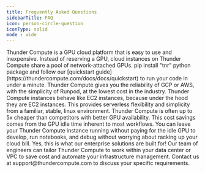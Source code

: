 ```yaml
---
title: Frequently Asked Questions
sidebarTitle: FAQ
icon: person-circle-question
iconType: solid
mode : wide
---
```

<AccordionGroup>
  <Accordion title="What is Thunder Compute?">
  Thunder Compute is a GPU cloud platform that is easy to use and inexpensive. Instead of reserving a GPU, cloud instances on Thunder Compute share a pool of network-attached GPUs.
  </Accordion>
  <Accordion title="How do I use Thunder Compute?">
    pip install "tnr" python package and follow our [quickstart guide](https://thundercompute.com/docs/docs/quickstart) to run your code in under a minute.
  </Accordion>
  <Accordion title="Why should I use Thunder Compute?">
  Thunder Compute gives you the reliability of GCP or AWS, with the simplicity of Runpod, at the lowest cost in the industry.
  </Accordion>
  <Accordion title="How does developing with Thunder Compute compare to serverless GPU platforms?">
  Thunder Compute instances behave like EC2 instances, because under the hood they are EC2 instances. This provides serverless flexibility and simplicity from a familiar, stable, linux environment.
  </Accordion>
  <Accordion title="How much does Thunder Compute cost to use? Can I even get GPUs?">
  Thunder Compute is often up to 5x cheaper than competitors with better GPU availability. This cost savings comes from the GPU idle time inherent to most workflows. You can leave your Thunder Compute instance running without paying for the idle GPU to develop, run notebooks, and debug without worrying about racking up your cloud bill.
  </Accordion>
  <Accordion title="I already have most of my infra on prem or in another cloud, can I use Thunder Compute?">
  Yes, this is what our enterprise solutions are built for! Our team of engineers can tailor Thunder Compute to work within your data center or VPC to save cost and automate your infrastructure management. Contact us at support@thundercompute.com to discuss your specific requirements.
  </Accordion>
</AccordionGroup>
